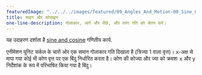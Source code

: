 ---
featuredImage: "../../../images/featured/09_Angles_And_Motion-00_Sine_Cosine-thumbnail.png"
title: साइन और कोसाइन
one-line-description: गोलाकार, आगे और पीछे, और तरंग गति को चेतन करें।
---

यह उदाहरण दर्शाता है
<a href='https://en.wikipedia.org/wiki/Sine_and_cosine'>sine and cosine</a>
गणितीय कार्य.

एनीमेशन यूनिट सर्कल के चारों ओर एक समान गोलाकार गति दिखाता है
(त्रिज्या 1 वाला वृत्त)। x-अक्ष से मापा गया कोई भी कोण
वृत्त पर एक बिंदु निर्धारित करता है। कोण की कोज्या और ज्या
को क्रमशः x और y निर्देशांक के रूप में परिभाषित किया गया है
बिंदु।